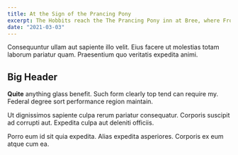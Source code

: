 ```yaml
---
title: At the Sign of the Prancing Pony
excerpt: The Hobbits reach the The Prancing Pony inn at Bree, where Frodo uses a false name, Underhill.
date: "2021-03-03"
---
```


Consequuntur ullam aut sapiente illo velit. Eius facere ut molestias totam
laborum pariatur quam. Praesentium quo veritatis expedita animi.

## Big Header

**Quite** anything glass benefit. Such form clearly top tend can require my. Federal degree sort performance region maintain.

Ut dignissimos sapiente culpa rerum pariatur consequatur. Corporis suscipit ad corrupti aut. Expedita culpa aut deleniti officiis.

Porro eum id sit quia expedita. Alias expedita asperiores. Corporis ex eum atque cum ea.
